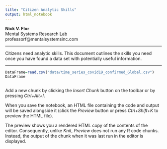 ```yaml
---
title: "Citizen Analytic Skills"
output: html_notebook
---
```


**Nick V. Flor**<br />
Mental Systems Research Lab<br />
professorf@mentalsystemsinc.com<br />

<hr>
Citizens need analytic skills. This document outlines the skills you need once you have found a data set with potentially useful information. 
<hr>

```r
DataFrame=read.csv("data/time_series_covid19_confirmed_Global.csv")
DataFrame
```

```r

```

Add a new chunk by clicking the *Insert Chunk* button on the toolbar or by pressing *Ctrl+Alt+I*.

When you save the notebook, an HTML file containing the code and output will be saved alongside it (click the *Preview* button or press *Ctrl+Shift+K* to preview the HTML file).

The preview shows you a rendered HTML copy of the contents of the editor. Consequently, unlike *Knit*, *Preview* does not run any R code chunks. Instead, the output of the chunk when it was last run in the editor is displayed.
